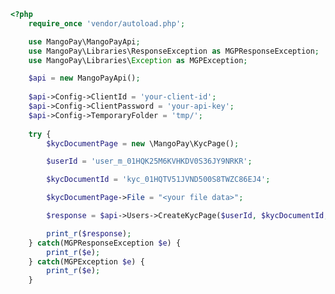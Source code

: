   
```php PHP
<?php
    require_once 'vendor/autoload.php';

    use MangoPay\MangoPayApi;
    use MangoPay\Libraries\ResponseException as MGPResponseException;
    use MangoPay\Libraries\Exception as MGPException;

    $api = new MangoPayApi();
    
    $api->Config->ClientId = 'your-client-id';
    $api->Config->ClientPassword = 'your-api-key';
    $api->Config->TemporaryFolder = 'tmp/';
    
    try {
        $kycDocumentPage = new \MangoPay\KycPage();

        $userId = 'user_m_01HQK25M6KVHKDV0S36JY9NRKR';

        $kycDocumentId = 'kyc_01HQTV51JVND500S8TWZC86EJ4';

        $kycDocumentPage->File = "<your file data>";

        $response = $api->Users->CreateKycPage($userId, $kycDocumentId, $kycDocumentPage);    

        print_r($response);
    } catch(MGPResponseException $e) {
        print_r($e);
    } catch(MGPException $e) {
        print_r($e);
    }  
```